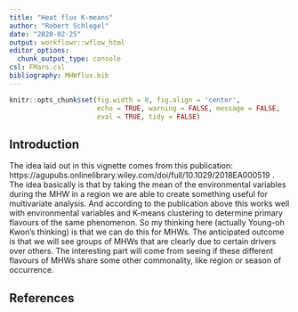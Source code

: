 ```yaml
---
title: "Heat flux K-means"
author: "Robert Schlegel"
date: "2020-02-25"
output: workflowr::wflow_html
editor_options:
  chunk_output_type: console
csl: FMars.csl
bibliography: MHWflux.bib
---
```


```r
knitr::opts_chunk$set(fig.width = 8, fig.align = 'center',
                      echo = TRUE, warning = FALSE, message = FALSE, 
                      eval = TRUE, tidy = FALSE)
```

## Introduction

The idea laid out in this vignette comes from this publication: https://agupubs.onlinelibrary.wiley.com/doi/full/10.1029/2018EA000519 . The idea basically is that by taking the mean of the environmental variables during the MHW in a region we are able to create something useful for multivariate analysis. And according to the publication above this works well with environmental variables and K-means clustering to determine primary flavours of the same phenomenon. So my thinking here (actually Young-oh Kwon's thinking) is that we can do this for MHWs. The anticipated outcome is that we will see groups of MHWs that are clearly due to certain drivers over others. The interesting part will come from seeing if these different flavours of MHWs share some other commonality, like region or season of occurrence.

## References

